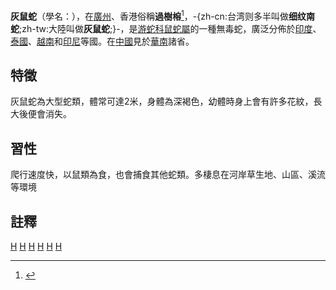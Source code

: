 {{noteTA
|T=zh-cn:灰鼠蛇; zh-tw:細紋南蛇;
|1=zh-cn:灰鼠蛇; zh-tw:細紋南蛇;
|2=zh-cn:爬行纲; zh-tw:爬蟲綱;
|3=zh-cn:游蛇科; zh-tw:黃頷蛇科;
}}
{{Speciesbox 
| taxon = Ptyas korros
| image = Ptyas korros- Indochinese rat snake.jpg
| authority = ([[Hermann_Schlegel|Schlegel]], 1837)
| synonyms = *''Coluber korros'' <small>Schlegel, 1837</small>
*''Coryphodon korros'' <small>— [[André_Marie_Constant_Duméril|A.M.C. Duméril]] & [[Gabriel_Bibron|Bibron]], 1854</small>
*''Ptyas korros'' <small>— [[Edward_Drinker_Cope|Cope]], 1860</small>
*''Zamenis korros'' <small>— [[George_Albert_Boulenger|Boulenger]], 1890</small>
*''Ptyas korros'' <small>— [[Leonhard_Hess_Stejneger|Stejneger]], 1907</small>
*''Zamenis korros'' <small>— [[Frank_Wall_(herpetologist)|Wall]], 1908</small>
*''Liopeltis libertatis'' <small>[[Thomas_Barbour|Barbour]], 1910</small>
*''Ptyas korros'' <small>— [[Malcolm_Arthur_Smith|M.A. Smith]], 1943</small><ref>[[George_Albert_Boulenger|Boulenger, G.A.]] 1893. ''Catalogue of the Snakes in the British Museum (Natural History). Volume I., Containing the Families...Colubridæ Aglyphæ, part.'' Trustees of the British Museum (Natural History). (Taylor and Francis, Printers). London. xiii + 448 pp. + Plates I.- XXVIII. (''Zamenis korros'', pp. 384-385.)</ref><ref>The Reptile Database. www.reptile-database.org.</ref>
}}

'''灰鼠蛇'''（學名：''{{lang|la|Ptyas korros}}''），在[[廣州|廣州]]、香港俗稱'''過樹榕'''<ref>{{Cite web |url=http://www.hkras.org/chi/info/hkspp.htm |title=存档副本 |access-date=2007-10-04 |archive-date=2018-08-29 |archive-url=https://web.archive.org/web/20180829173847/http://www.hkras.org/chi/info/hkspp.htm |dead-url=no }}</ref>，-{zh-cn:台湾则多半叫做'''细纹南蛇''';zh-tw:大陸叫做'''灰鼠蛇''';}-，是[[游蛇科|游蛇科]][[鼠蛇屬|鼠蛇屬]]的一種無毒蛇，廣泛分佈於[[印度|印度]]、[[泰國|泰國]]、[[越南|越南]]和[[印尼|印尼]]等國。在[[中國|中國]]見於[[華南|華南]]諸省。

==特徵==
灰鼠蛇為大型蛇類，體常可達2米，身體為深褐色，幼體時身上會有許多花紋，長大後便會消失。

==習性==
爬行速度快，以鼠類為食，也會捕食其他蛇類。多棲息在河岸草生地、山區、溪流等環境

==註釋==
{{Reflist}}

{{Taxonbar|from=Q2673545}}

[[Category:鼠蛇屬|H]]
[[Category:廣東原生物種|H]]

[[Category:中國爬行動物|H]]
[[Category:廣東動物|H]]
[[Category:香港動物|H]]
[[Category:1837年描述的动物|H]]
